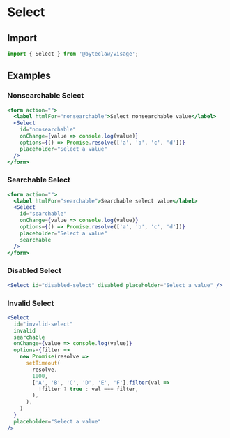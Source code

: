 # Select

## Import

```js transpile=false
import { Select } from '@byteclaw/visage';
```

## Examples

### Nonsearchable Select

```jsx live=true
<form action="">
  <label htmlFor="nonsearchable">Select nonsearchable value</label>
  <Select
    id="nonsearchable"
    onChange={value => console.log(value)}
    options={() => Promise.resolve(['a', 'b', 'c', 'd'])}
    placeholder="Select a value"
  />
</form>
```

### Searchable Select

```jsx live=true
<form action="">
  <label htmlFor="searchable">Searchable select value</label>
  <Select
    id="searchable"
    onChange={value => console.log(value)}
    options={() => Promise.resolve(['a', 'b', 'c', 'd'])}
    placeholder="Select a value"
    searchable
  />
</form>
```

### Disabled Select

```jsx live=true
<Select id="disabled-select" disabled placeholder="Select a value" />
```

### Invalid Select

```jsx live=true
<Select
  id="invalid-select"
  invalid
  searchable
  onChange={value => console.log(value)}
  options={filter =>
    new Promise(resolve =>
      setTimeout(
        resolve,
        1000,
        ['A', 'B', 'C', 'D', 'E', 'F'].filter(val =>
          !filter ? true : val === filter,
        ),
      ),
    )
  }
  placeholder="Select a value"
/>
```
